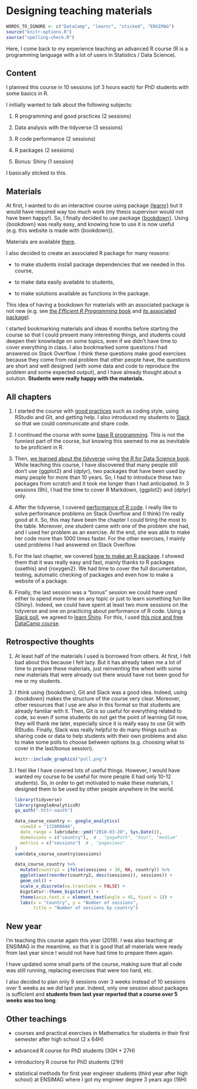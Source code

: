 # Designing teaching materials

```r
WORDS_TO_IGNORE <- c("DataCamp", "learnr", "sticked", "ENSIMAG")
source("knitr-options.R")
source("spelling-check.R")
```

Here, I come back to my experience teaching an advanced R course (R is a programming language with a lot of users in Statistics / Data Science). 

## Content

I planned this course in 10 sessions (of 3 hours each) for PhD students with some basics in R.

I initially wanted to talk about the following subjects:

1. R programming and good practices (2 sessions)

2. Data analysis with the tidyverse (3 sessions)

3. R code performance (2 sessions)

4. R packages (2 sessions)

5. Bonus: Shiny (1 session)

I basically sticked to this.

## Materials

At first, I wanted to do an interactive course using package [{learnr}](https://rstudio.github.io/learnr/) but it would have required way too much work (my thesis supervisor would not have been happy!).
So, I finally decided to use package [{bookdown}](https://bookdown.org/yihui/bookdown/). Using {bookdown} was really easy, and knowing how to use it is now useful (e.g. this website is made with {bookdown}).

Materials are available [there](https://privefl.github.io/advr38book/index.html).

I also decided to create an associated R package for many reasons:

- to make students install package dependencies that we needed in this course,

- to make data easily available to students,

- to make solutions available as functions in the package.

This idea of having a bookdown for materials with an associated package is not new (e.g. see [the *Efficient R Programming* book](https://bookdown.org/csgillespie/efficientR/) and [its associated package](https://github.com/csgillespie/efficient)).

I started bookmarking materials and ideas 6 months before starting the course so that I could present many interesting things, and students could deepen their knowledge on some topics, even if we didn't have time to cover everything in class. 
I also bookmarked some questions I had answered on Stack Overflow. I think these questions make good exercises because they come from real problem that other people have, the questions are short and well designed (with some data and code to reproduce the problem and some expected output), and I have already thought about a solution. **Students were really happy with the materials.**

## All chapters

1. I started the course with [good practices](https://privefl.github.io/advr38book/good-practices.html) such as coding style, using RStudio and Git, and getting help. I also introduced my students to [Slack](https://slack.com) so that we could communicate and share code.

2. I continued the course with some [base R programming](https://privefl.github.io/advr38book/r-programming.html). This is not the funniest part of the course, but knowing this seemed to me as inevitable to be proficient in R.

3. Then, [we learned about the tidyverse](https://privefl.github.io/advr38book/tidyverse.html) using [the R for Data Science book](http://r4ds.had.co.nz/). While teaching this course, I have discovered that many people still don't use {ggplot2} and {dplyr}, two packages that have been used by many people for more than 10 years. So, I had to introduce these two packages from scratch and it took me longer than I had anticipated. In 3 sessions (9h), I had the time to cover R Markdown, {ggplot2} and {dplyr} only.
    
4. After the tidyverse, I covered [performance of R code](https://privefl.github.io/advr38book/performance.html). I really like to solve performance problems on Stack Overflow and (I think) I'm really good at it. So, this may have been the chapter I could bring the most to the table. Moreover, one student came with one of the problem she had, and I used her problem as an exercise. At the end, she was able to make her code more than 1000 times faster. For the other exercises, I mainly used problems I had answered on Stack Overflow.

5. For the last chapter, we covered [how to make an R package](https://privefl.github.io/advr38book/packages.html). I showed them that it was really easy and fast, mainly thanks to R packages {usethis} and {roxygen2}. We had time to cover the full documentation, testing, automatic checking of packages and even how to make a website of a package.

6. Finally, the last session was a "bonus" session we could have used either to spend more time on any topic or just to learn something fun like {Shiny}. Indeed, we could have spent at least two more sessions on the tidyverse and one on practicing about performance of R code. 
Using a [Slack poll](https://simplepoll.rocks/), we agreed to [learn Shiny](https://privefl.github.io/advr38book/shiny.html). For this, I used [this nice and free DataCamp course](https://www.datacamp.com/courses/building-web-applications-in-r-with-shiny). 

## Retrospective thoughts

1. At least half of the materials I used is borrowed from others. At first, I felt bad about this because I felt lazy. But it has already taken me a lot of time to prepare these materials, just reinventing the wheel with some new materials that were already out there would have not been good for me or my students.

2. I think using {bookdown}, Git and Slack was a good idea. Indeed, using {bookdown} makes the structure of the course very clear. Moreover, other resources that I use are also in this format so that students are already familiar with it. Then, Git is so useful for everything related to code, so even if some students do not get the point of learning Git now, they will thank me later, especially since it is really easy to use Git with RStudio. Finally, Slack was really helpful to do many things such as sharing code or data to help students with their own problems and also to make some polls to choose between options (e.g. choosing what to cover in the last/bonus session).

    ```r
    knitr::include_graphics("poll.png")
    ```


3. I feel like I have covered lots of useful things. However, I would have wanted my course to be useful for more people (I had only 10-12 students). So, in order to get motivated to make these materials, I designed them to be used by other people anywhere in the world.

    ```r
    library(tidyverse)
    library(googleAnalyticsR)
    ga_auth(".httr-oauth")
    
    data_course_country <- google_analytics(
      viewId = "172000044",
      date_range = lubridate::ymd("2018-03-20", Sys.Date()),
      dimensions = c("country"),  # , "pagePath", "hour", "medium"
      metrics = c("sessions")  # , "pageviews"
    )
    sum(data_course_country$sessions)
    
    data_course_country %>%
      mutate(country2 = ifelse(sessions < 30, NA, country)) %>%
      ggplot(aes(reorder(country2, desc(sessions)), sessions)) +
      geom_col() + 
      scale_x_discrete(na.translate = FALSE) +
      bigstatsr::theme_bigstatsr() +
      theme(axis.text.x = element_text(angle = 45, hjust = 1)) + 
      labs(x = "Country", y = "Number of sessions", 
           title = "Number of sessions by country")
    ```

## New year

I'm teaching this course again this year (2019).
I was also teaching at ENSIMAG in the meantime, so that it is good that all materials were ready from last year since I would not have had time to prepare them again.

I have updated some small parts of the course, making sure that all code was still running, replacing exercises that were too hard, etc.

I also decided to plan only 9 sessions over 3 weeks instead of 10 sessions over 5 weeks as we did last year. Indeed, only one session about packages is sufficient and **students from last year reported that a course over 5 weeks was too long**.

## Other teachings

- courses and practical exercises in Mathematics for students in their first semester after high school (2 x 64H)

- advanced R course for PhD students (30H + 27H)

- introductory R course for PhD students (21H)

- statistical methods for first year engineer students (third year after high school) at ENSIMAG where I got my engineer degree 3 years ago (18H)
